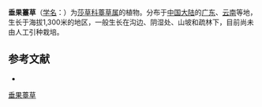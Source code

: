 {{Speciesbox
| name = 垂果薹草
| status = 
| status_system = 
| image =
| genus = Carex
| species = recurvisaccus
| authority = T. Koyama
}}

'''垂果薹草'''（[[学名|学名]]：{{lang|la|''Carex recurvisaccus''}}）为[[莎草科|莎草科]][[薹草属|薹草属]]的植物。分布于[[中国大陆|中国大陆]]的[[广东|广东]]、[[云南|云南]]等地，生长于海拔1,300米的地区，一般生长在沟边、阴湿处、山坡和疏林下，目前尚未由人工引种栽培。

== 参考文献 ==
<div class="references-small">
* {{cite web| url =http://www.bioinfo.cn/db05/KmzwSpecies.php?action=view&id=25005| title =垂果薹草| work =《中国高等植物数据库全库》| publisher =中国科学院微生物研究所| author =昆明植物研究所| accessdate =2009-02-25| deadurl =yes| archiveurl =https://web.archive.org/web/20160305010819/http://www.bioinfo.cn/db05/KmzwSpecies.php?action=view&id=25005| archivedate =2016-03-05}}
</div>
{{Taxonbar|from=Q10928966}}

[[Category:薹草属|垂果薹草]]


{{植物小作品}}